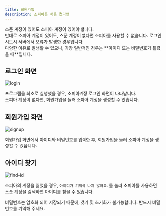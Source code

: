 ```yaml
---
title: 회원가입
description: 소피아를 처음 켰다면
---
```


<Callout type="warning" title="소피아는 스푼과 별도의 계정이 존재합니다.">
    스푼 계정이 있어도 소피아 계정이 있어야 합니다.
    <br/>반대로 소피아 계정이 있어도, 스푼 계정이 없다면 소피아를 사용할 수 없습니다.
</Callout>

<Callout type="warning" title="알 수 없는 로그인 오류입니다.">
    로그인 시도시 서버에서 오류가 발생한 경우입니다.
    <br />다양한 이유로 발생할 수 있으나, 가장 일반적인 경우는 **아이디 또는 비밀번호가 틀렸을 때**입니다.
</Callout>

## 로그인 화면

![login](/docs/login-screen.png)

프로그램을 최초로 실행했을 경우, <span className='font-bold text-blue-600'>소피아</span>계정 로그인 화면이 나타납니다.
<br/>소피아 계정이 없다면, <span className='font-bold'>회원가입</span>을 눌러 소피아 계정을 생성할 수 있습니다.


## 회원가입 화면

![signup](/docs/signup-screen.png)

회원가입 화면에서 <span className='font-bold'>아이디</span>와 <span className='font-bold'>비밀번호</span>를 입력한 후, <span className='font-bold'>회원가입</span>을 눌러 소피아 계정을 생성할 수 있습니다.


## 아이디 찾기

![find-id](/docs/find-id.png)

소피아의 계정을 잃었을 경우, <span className='underline'>`아이디가 기억이 나지 않아요.`</span>를 눌러 소피아를 사용하던 스푼 계정을 검색하면 아이디를 찾을 수 있습니다.


<Callout type="warning">
비밀번호는 암호화 되어 저장되기 때문에, 찾기 및 초기화가 불가능합니다. 반드시 비밀번호를 기억해 주세요.
</Callout>